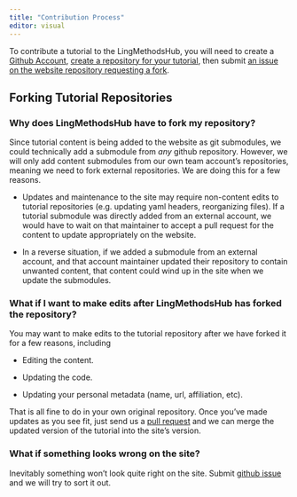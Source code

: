 ```yaml
---
title: "Contribution Process"
editor: visual
---
```


To contribute a tutorial to the LingMethodsHub, you will need to create a [Github Account](https://docs.github.com/en/get-started/onboarding/getting-started-with-your-github-account), [create a repository for your tutorial](https://docs.github.com/en/get-started/quickstart/create-a-repo), then submit [an issue on the website repository requesting a fork](https://github.com/LingMethodsHub/LingMethodsHub.github.io).

## Forking Tutorial Repositories

### Why does LingMethodsHub have to fork my repository?

Since tutorial content is being added to the website as git submodules, we could technically add a submodule from *any* github repository. However, we will only add content submodules from our own team account's repositories, meaning we need to fork external repositories. We are doing this for a few reasons.

-   Updates and maintenance to the site may require non-content edits to tutorial repositories (e.g. updating yaml headers, reorganizing files). If a tutorial submodule was directly added from an external account, we would have to wait on that maintainer to accept a pull request for the content to update appropriately on the website.

-   In a reverse situation, if we added a submodule from an external account, and that account maintainer updated their repository to contain unwanted content, that content could wind up in the site when we update the submodules.

### What if I want to make edits after LingMethodsHub has forked the repository?

You may want to make edits to the tutorial repository after we have forked it for a few reasons, including

-   Editing the content.

-   Updating the code.

-   Updating your personal metadata (name, url, affiliation, etc).

That is all fine to do in your own original repository. Once you've made updates as you see fit, just send us a [pull request](https://docs.github.com/en/pull-requests/collaborating-with-pull-requests/proposing-changes-to-your-work-with-pull-requests/about-pull-requests) and we can merge the updated version of the tutorial into the site's version.

### What if something looks wrong on the site?

Inevitably something won't look quite right on the site. Submit [github issue](https://github.com/LingMethodsHub/LingMethodsHub.github.io/issues) and we will try to sort it out.
